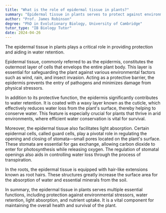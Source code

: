 ```yaml
---
title: "What is the role of epidermal tissue in plants?"
summary: "Epidermal tissue in plants serves to protect against environmental threats and plays a crucial role in water retention, contributing to the plant's overall health and survival."
author: "Prof. James Robinson"
degree: "PhD in Evolutionary Biology, University of Cambridge"
tutor_type: "IB Biology Tutor"
date: 2024-04-26
---
```


The epidermal tissue in plants plays a critical role in providing protection and aiding in water retention.

Epidermal tissue, commonly referred to as the epidermis, constitutes the outermost layer of cells that envelops the entire plant body. This layer is essential for safeguarding the plant against various environmental factors such as wind, rain, and insect invasion. Acting as a protective barrier, the epidermis prevents the entry of pathogens and minimizes damage from physical stressors.

In addition to its protective function, the epidermis significantly contributes to water retention. It is coated with a waxy layer known as the cuticle, which effectively reduces water loss from the plant's surface, thereby helping to conserve water. This feature is especially crucial for plants that thrive in arid environments, where efficient water conservation is vital for survival.

Moreover, the epidermal tissue also facilitates light absorption. Certain epidermal cells, called guard cells, play a pivotal role in regulating the opening and closing of stomata—small pores located on the plant's surface. These stomata are essential for gas exchange, allowing carbon dioxide to enter for photosynthesis while releasing oxygen. The regulation of stomatal openings also aids in controlling water loss through the process of transpiration.

In the roots, the epidermal tissue is equipped with hair-like extensions known as root hairs. These structures greatly increase the surface area for the absorption of water and essential minerals from the soil.

In summary, the epidermal tissue in plants serves multiple essential functions, including protection against environmental stressors, water retention, light absorption, and nutrient uptake. It is a vital component for maintaining the overall health and survival of the plant.
    